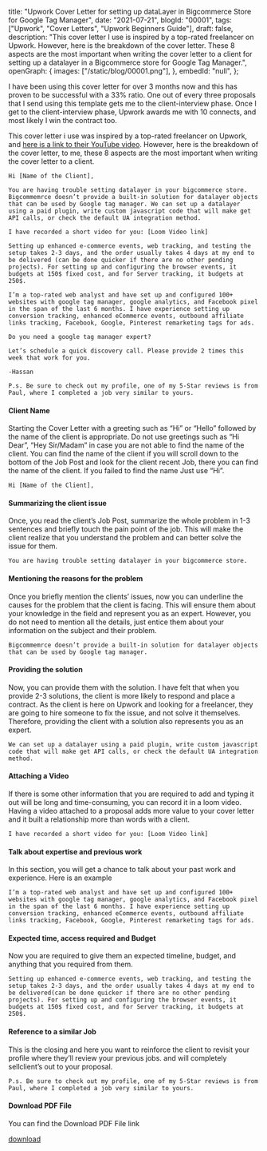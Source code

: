  title:
  "Upwork Cover Letter for setting up dataLayer in Bigcommerce Store for Google Tag Manager",
 date: "2021-07-21",
 blogId: "00001",
 tags: ["Upwork", "Cover Letters", "Upwork Beginners Guide"],
 draft: false,
 description:
  "This cover letter I use is inspired by a top-rated freelancer on Upwork. However, here is the breakdown of the cover letter. These 8 aspects are the most important when writing the cover letter to a client for setting up a datalayer in a Bigcommerce store for Google Tag Manager.",
 openGraph: {
  images: ["/static/blog/00001.png"],
 },
 embedId: "null",
};

<BlogHeader metadata={metadata} />

I have been using this cover letter for over 3 months now and this has proven to be successful with a 33% ratio. One out of every three proposals that I send using this template gets me to the client-interview phase. Once I get to the client-interview phase, Upwork awards me with 10 connects, and most likely I win the contract too.

This cover letter i use was inspired by a top-rated freelancer on Upwork, and [here is a link to their YouTube video](https://www.youtube.com/watch?v=iGItwYOYB_E&list=PLCfjqPPfH_dYeX3RNc1JfnEjqKeYbb8A8&index=5). However, here is the breakdown of the cover letter, to me, these 8 aspects are the most important when writing the cover letter to a client.

```
Hi [Name of the Client],

You are having trouble setting datalayer in your bigcommerce store. Bigcommemrce doesn’t provide a built-in solution for datalayer objects that can be used by Google tag manager. We can set up a datalayer using a paid plugin, write custom javascript code that will make get API calls, or check the default UA integration method.

I have recorded a short video for you: [Loom Video link]

Setting up enhanced e-commerce events, web tracking, and testing the setup takes 2-3 days, and the order usually takes 4 days at my end to be delivered (can be done quicker if there are no other pending projects). For setting up and configuring the browser events, it budgets at 150$ fixed cost, and for Server tracking, it budgets at 250$.

I’m a top-rated web analyst and have set up and configured 100+ websites with google tag manager, google analytics, and Facebook pixel in the span of the last 6 months. I have experience setting up conversion tracking, enhanced eCommerce events, outbound affiliate links tracking, Facebook, Google, Pinterest remarketing tags for ads.

Do you need a google tag manager expert?

Let’s schedule a quick discovery call. Please provide 2 times this week that work for you.

-Hassan

P.s. Be sure to check out my profile, one of my 5-Star reviews is from Paul, where I completed a job very similar to yours.
```

#### Client Name

Starting the Cover Letter with a greeting such as “Hi” or “Hello” followed by the name of the client is appropriate. Do not use greetings such as “Hi Dear”, “Hey Sir/Madam” in case you are not able to find the name of the client. You can find the name of the client if you will scroll down to the bottom of the Job Post and look for the client recent Job, there you can find the name of the client. If you failed to find the name Just use “Hi”.

```
Hi [Name of the Client],
```

#### Summarizing the client issue

Once, you read the client’s Job Post, summarize the whole problem in 1-3 sentences and briefly touch the pain point of the job. This will make the client realize that you understand the problem and can better solve the issue for them.

```
You are having trouble setting datalayer in your bigcommerce store.
```

#### Mentioning the reasons for the problem

Once you briefly mention the clients’ issues, now you can underline the causes for the problem that the client is facing. This will ensure them about your knowledge in the field and represent you as an expert. However, you do not need to mention all the details, just entice them about your information on the subject and their problem.

```
Bigcommemrce doesn’t provide a built-in solution for datalayer objects that can be used by Google tag manager.
```

#### Providing the solution

Now, you can provide them with the solution. I have felt that when you provide 2-3 solutions, the client is more likely to respond and place a contract. As the client is here on Upwork and looking for a freelancer, they are going to hire someone to fix the issue, and not solve it themselves. Therefore, providing the client with a solution also represents you as an expert.

```
We can set up a datalayer using a paid plugin, write custom javascript code that will make get API calls, or check the default UA integration method.
```

#### Attaching a Video

If there is some other information that you are required to add and typing it out will be long and time-consuming, you can record it in a loom video. Having a video attached to a proposal adds more value to your cover letter and it built a relationship more than words with a client.

```
I have recorded a short video for you: [Loom Video link]
```

#### Talk about expertise and previous work

In this section, you will get a chance to talk about your past work and experience. Here is an example

```
I’m a top-rated web analyst and have set up and configured 100+ websites with google tag manager, google analytics, and Facebook pixel in the span of the last 6 months. I have experience setting up conversion tracking, enhanced eCommerce events, outbound affiliate links tracking, Facebook, Google, Pinterest remarketing tags for ads.
```

#### Expected time, access required and Budget

Now you are required to give them an expected timeline, budget, and anything that you required from them.

```
Setting up enhanced e-commerce events, web tracking, and testing the setup takes 2-3 days, and the order usually takes 4 days at my end to be delivered(can be done quicker if there are no other pending projects). For setting up and configuring the browser events, it budgets at 150$ fixed cost, and for Server tracking, it budgets at 250$.
```

#### Reference to a similar Job

This is the closing and here you want to reinforce the client to revisit your profile where they’ll review your previous jobs. and will completely sellclient’s out to your proposal.

```
P.s. Be sure to check out my profile, one of my 5-Star reviews is from Paul, where I completed a job very similar to yours.
```

#### Download PDF File

You can find the Download PDF File link

<a href='/static/blog/00001_1.pdf' download>
 download
</a>

<GiscusComments />
